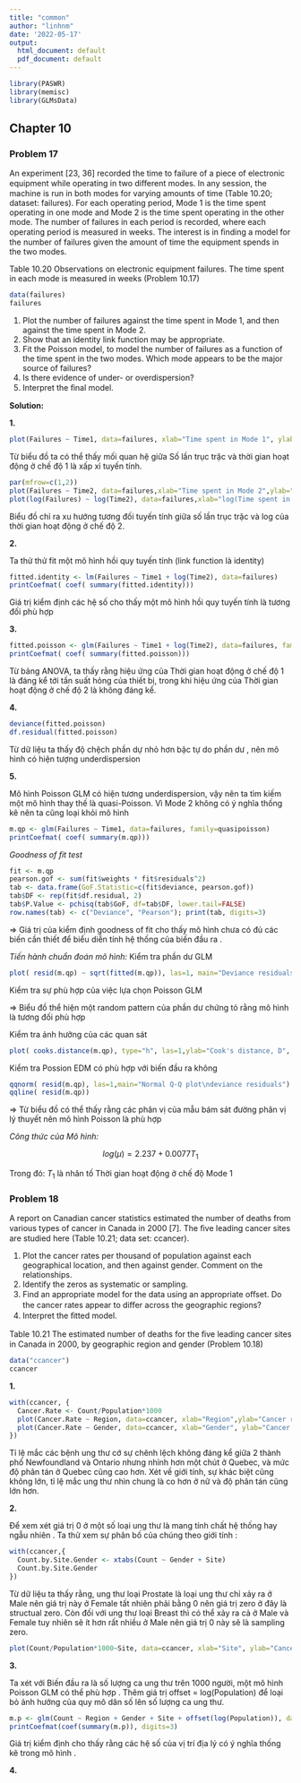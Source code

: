 ```yaml
---
title: "common"
author: "linhnm"
date: '2022-05-17'
output:
  html_document: default
  pdf_document: default
---
```


```r
library(PASWR)
library(memisc)
library(GLMsData)
```

## Chapter 10

### Problem 17

An experiment [23, 36] recorded the time to failure of a piece of electronic equipment while operating in two diﬀerent modes. In any session, the machine is run in both modes for varying amounts of time (Table 10.20; dataset: failures). For each operating period, Mode 1 is the time spent operating in one mode and Mode 2 is the time spent operating in the other mode. The number of failures in each period is recorded, where each operating period is measured in weeks. The interest is in ﬁnding a model for the number of failures given the amount of time the equipment spends in the two modes.

Table 10.20 Observations on electronic equipment failures. The time spent in each mode is measured in weeks (Problem 10.17)

```r
data(failures)
failures
```

1.  Plot the number of failures against the time spent in Mode 1, and then against the time spent in Mode 2.
2.  Show that an identity link function may be appropriate.
3.  Fit the Poisson model, to model the number of failures as a function of the time spent in the two modes. Which mode appears to be the major source of failures?
4.  Is there evidence of under- or overdispersion?
5.  Interpret the ﬁnal model.

**Solution:**

**1.**

```r
plot(Failures ~ Time1, data=failures, xlab="Time spent in Mode 1", ylab="Number of failures")
```

Từ biểu đồ ta có thể thấy mối quan hệ giữa Số lần trục trặc và thời gian hoạt động ở chế độ 1 là xấp xỉ tuyến tính.

```r
par(mfrow=c(1,2))
plot(Failures ~ Time2, data=failures,xlab="Time spent in Mode 2",ylab="Number of failures")
plot(log(Failures) ~ log(Time2), data=failures,xlab="log(Time spent in Mode 2)",ylab="Number of failures")
```

Biểu đồ chỉ ra xu hướng tương đối tuyến tính giữa số lần trục trặc và log của thời gian hoạt động ở chế độ 2.

**2.**

Ta thử thử fit một mô hình hồi quy tuyến tính (link function là identity)

```r
fitted.identity <- lm(Failures ~ Time1 + log(Time2), data=failures)
printCoefmat( coef( summary(fitted.identity)))
```

Giá trị kiểm định các hệ số cho thấy một mô hình hồi quy tuyến tính là tương đối phù hợp

**3.**

```r
fitted.poisson <- glm(Failures ~ Time1 + log(Time2), data=failures, family=poisson(link="log"))
printCoefmat( coef( summary(fitted.poisson)))
```

Từ bảng ANOVA, ta thấy rằng hiệu ứng của Thời gian hoạt động ở chế độ 1 là đáng kể tới tần suất hỏng của thiết bị, trong khi hiệu ứng của Thời gian hoạt động ở chế độ 2 là không đáng kể.

**4.**

```r
deviance(fitted.poisson)
df.residual(fitted.poisson)
```

Từ dữ liệu ta thấy độ chệch phần dự nhỏ hơn bậc tự do phần dư , nên mô hình có hiện tượng underdispersion

**5.**

Mô hình Poisson GLM có hiện tương underdispersion, vậy nên ta tìm kiếm một mô hình thay thế là quasi-Poisson. Vì Mode 2 không có ý nghĩa thống kê nên ta cũng loại khỏi mô hình

```r
m.qp <- glm(Failures ~ Time1, data=failures, family=quasipoisson)
printCoefmat( coef( summary(m.qp)))
```

*Goodness of fit test *
```r
fit <- m.qp
pearson.gof <- sum(fit$weights * fit$residuals^2)
tab <- data.frame(GoF.Statistic=c(fit$deviance, pearson.gof))
tab$DF <- rep(fit$df.residual, 2)
tab$P.Value <- pchisq(tab$GoF, df=tab$DF, lower.tail=FALSE)
row.names(tab) <- c("Deviance", "Pearson"); print(tab, digits=3)
```
=> Giá trị của kiểm định goodness of fit cho thấy mô hình chưa  có đủ các biến cần thiết để biểu diễn tính hệ thống của biến đầu ra . 


*Tiến hành chuẩn đoán mô hình:* Kiểm tra phần dư GLM

```r
plot( resid(m.qp) ~ sqrt(fitted(m.qp)), las=1, main="Deviance residuals", ylab="Deviance residuals",xlab="Square root of fitted values" )
```

Kiểm tra sự phù hợp của việc lựa chọn Poisson GLM

=> Biểu đồ thể hiện một random pattern của phần dư chứng tỏ rằng mô hình là tương đối phù hợp

Kiểm tra ảnh hưởng của các quan sát

```r
plot( cooks.distance(m.qp), type="h", las=1,ylab="Cook's distance, D", main="Cook's distance")
```

Kiểm tra Possion EDM có phù hợp với biến đầu ra không

```r
qqnorm( resid(m.qp), las=1,main="Normal Q-Q plot\ndeviance residuals")
qqline( resid(m.qp))
```

=> Từ biểu đồ có thể thấy rằng các phân vị của mẫu bám sát đường phân vị lý thuyết nên mô hình Poisson là phù hợp

*Công thức của Mô hình:*

$$
log(\mu) = 2.237 + 0.0077T_{1}
$$

Trong đó: $T_{1}$ là nhân tố Thời gian hoạt động ở chế độ Mode 1


### Problem 18

A report on Canadian cancer statistics estimated the number of deaths from various types of cancer in Canada in 2000 [7]. The ﬁve leading cancer sites are studied here (Table 10.21; data set: ccancer).

1.  Plot the cancer rates per thousand of population against each geographical location, and then against gender. Comment on the relationships.
2.  Identify the zeros as systematic or sampling.
3.  Find an appropriate model for the data using an appropriate oﬀset. Do the cancer rates appear to diﬀer across the geographic regions?
4.  Interpret the ﬁtted model.

Table 10.21 The estimated number of deaths for the ﬁve leading cancer sites in Canada in 2000, by geographic region and gender (Problem 10.18)

```r
data("ccancer")
ccancer
```

**1.**

```r
with(ccancer, {
  Cancer.Rate <- Count/Population*1000
  plot(Cancer.Rate ~ Region, data=ccancer, xlab="Region",ylab="Cancer rate per thousand people", las=1, main="Cancer rate against Geographic location")
  plot(Cancer.Rate ~ Gender, data=ccancer, xlab="Gender", ylab="Cancer rate per thousand people", las=1, main="Cancer rate against Gender")
})
```

Tỉ lệ mắc các bệnh ung thư cớ sự chênh lệch không đáng kể giữa 2 thành phố Newfoundland và Ontario nhưng nhỉnh hơn một chút ở Quebec, và mức độ phân tán ở Quebec cũng cao hơn. Xét về giới tính, sự khác biệt cũng không lớn, tỉ lệ mắc ung thư nhìn chung là co hơn ở nữ và độ phân tán cũng lớn hơn.

**2.**

Để xem xét giá trị 0 ở một số loại ung thư là mang tính chất hệ thống hay ngẫu nhiên . Ta thử xem sự phân bố của chúng theo giới tính : 

```r
with(ccancer,{
  Count.by.Site.Gender <- xtabs(Count ~ Gender + Site)
  Count.by.Site.Gender
})

```
Từ dữ liệu ta thấy rằng, ung thư loại Prostate là loại ung thư chỉ xảy ra ở Male nên giá trị này ở Female tất nhiên phải bằng 0 nên giá trị zero ở đây là structual zero. Còn đối với ung thư loại Breast thì có thể xảy ra cả ở Male và Female tuy nhiên sẽ ít hơn rất nhiều ở Male nên giá trị 0 này sẽ là sampling zero.

```r
plot(Count/Population*1000~Site, data=ccancer, xlab="Site", ylab="Cancer rate per thousand people", las=1, main="Cancer rate against Cancer Site")
```
**3.**

Ta xét với Biến đầu ra là số lượng ca ung thư trên 1000 người, một mô hình Poisson GLM  có thể phù hợp . Thêm giá trị offset = log(Population) để loại bỏ ảnh hưởng của quy mô dân số lên số lượng ca ung thư. 

```r
m.p <- glm(Count ~ Region + Gender + Site + offset(log(Population)), data=ccancer, family=poisson(link="log"))
printCoefmat(coef(summary(m.p)), digits=3)
```
Giá trị kiểm định cho thấy rằng các hệ số của vị trí địa lý có ý nghĩa thống kê trong mô hình .

**4.**

